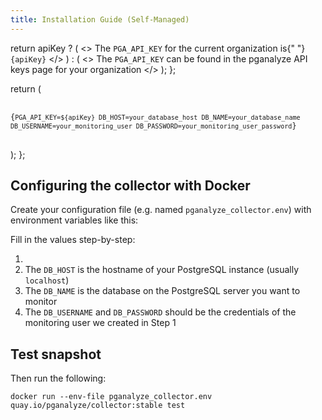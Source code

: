 ```yaml
---
title: Installation Guide (Self-Managed)
---
```


  return apiKey ? (
    <>
      The <code>PGA_API_KEY</code> for the current organization is{" "}
      <code>{apiKey}</code>
    </>
  ) : (
    <>
      The <code>PGA_API_KEY</code> can be found in the pganalyze API keys page
      for your organization
    </>
  );
};

  return (
    <pre>
      <code>
        {`PGA_API_KEY=${apiKey}
DB_HOST=your_database_host
DB_NAME=your_database_name
DB_USERNAME=your_monitoring_user
DB_PASSWORD=your_monitoring_user_password`}
      </code>
    </pre>
  );
};

## Configuring the collector with Docker

Create your configuration file (e.g. named `pganalyze_collector.env`) with environment variables like this:

<CollectorDotEnv apiKey={props.apiKey} />

Fill in the values step-by-step:

1. <APIKeyInstructions apiKey={props.apiKey} />
2. The `DB_HOST` is the hostname of your PostgreSQL instance (usually `localhost`)
3. The `DB_NAME` is the database on the PostgreSQL server you want to monitor
4. The `DB_USERNAME` and `DB_PASSWORD` should be the credentials of the monitoring user we created in Step 1

## Test snapshot

Then run the following:

```
docker run --env-file pganalyze_collector.env quay.io/pganalyze/collector:stable test
```
